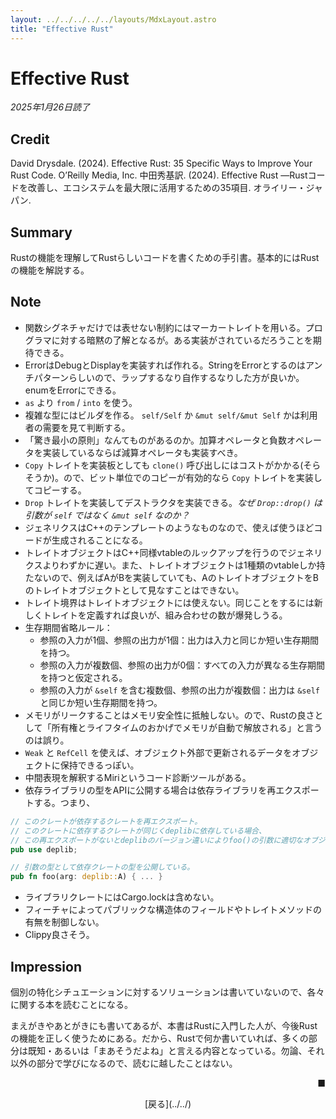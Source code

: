 ```yaml
---
layout: ../../../../../layouts/MdxLayout.astro
title: "Effective Rust"
---
```


# Effective Rust

_2025年1月26日読了_

## Credit

David Drysdale. (2024). Effective Rust: 35 Specific Ways to Improve Your Rust Code. O’Reilly Media, Inc. 中田秀基訳. (2024). Effective Rust ―Rustコードを改善し、エコシステムを最大限に活用するための35項目. オライリー・ジャパン.

## Summary

Rustの機能を理解してRustらしいコードを書くための手引書。基本的にはRustの機能を解説する。

## Note

- 関数シグネチャだけでは表せない制約にはマーカートレイトを用いる。プログラマに対する暗黙の了解となるが。ある実装がされているだろうことを期待できる。
- ErrorはDebugとDisplayを実装すれば作れる。StringをErrorとするのはアンチパターンらしいので、ラップするなり自作するなりした方が良いか。enumをErrorにできる。
- `as` より `from` / `into` を使う。
- 複雑な型にはビルダを作る。 `self/Self` か `&mut self/&mut Self` かは利用者の需要を見て判断する。
- 「驚き最小の原則」なんてものがあるのか。加算オペレータと負数オペレータを実装しているならば減算オペレータも実装すべき。
- `Copy` トレイトを実装板としても `clone()` 呼び出しにはコストがかかる(そらそうか)。ので、ビット単位でのコピーが有効的なら `Copy` トレイトを実装してコピーする。
- `Drop` トレイトを実装してデストラクタを実装できる。*なぜ `Drop::drop()` は引数が `self` ではなく `&mut self` なのか？*
- ジェネリクスはC++のテンプレートのようなものなので、使えば使うほどコードが生成されることになる。
- トレイトオブジェクトはC++同様vtableのルックアップを行うのでジェネリクスよりわずかに遅い。また、トレイトオブジェクトは1種類のvtableしか持たないので、例えばAがBを実装していても、AのトレイトオブジェクトをBのトレイトオブジェクトとして見なすことはできない。
- トレイト境界はトレイトオブジェクトには使えない。同じことをするには新しくトレイトを定義すれば良いが、組み合わせの数が爆発しうる。
- 生存期間省略ルール：
    - 参照の入力が1個、参照の出力が1個：出力は入力と同じか短い生存期間を持つ。
    - 参照の入力が複数個、参照の出力が0個：すべての入力が異なる生存期間を持つと仮定される。
    - 参照の入力が `&self` を含む複数個、参照の出力が複数個：出力は `&self` と同じか短い生存期間を持つ。
- メモリがリークすることはメモリ安全性に抵触しない。ので、Rustの良さとして「所有権とライフタイムのおかげでメモリが自動で解放される」と言うのは誤り。
- `Weak` と `RefCell` を使えば、オブジェクト外部で更新されるデータをオブジェクトに保持できるっぽい。
- 中間表現を解釈するMiriというコード診断ツールがある。
- 依存ライブラリの型をAPIに公開する場合は依存ライブラリを再エクスポートする。つまり、

```rust
// このクレートが依存するクレートを再エクスポート。
// このクレートに依存するクレートが同じくdeplibに依存している場合、
// この再エクスポートがないとdeplibのバージョン違いによりfoo()の引数に適切なオブジェクトを渡せない。
pub use deplib;

// 引数の型として依存クレートの型を公開している。
pub fn foo(arg: deplib::A) { ... }
```

- ライブラリクレートにはCargo.lockは含めない。
- フィーチャによってパブリックな構造体のフィールドやトレイトメソッドの有無を制御しない。
- Clippy良さそう。

## Impression

個別の特化シチュエーションに対するソリューションは書いていないので、各々に関する本を読むことになる。

まえがきやあとがきにも書いてあるが、本書はRustに入門した人が、今後Rustの機能を正しく使うためにある。だから、Rustで何か書いていれば、多くの部分は既知・あるいは「まあそうだよね」と言える内容となっている。勿論、それ以外の部分で学びになるので、読むに越したことはない。

<p style="text-align: right">■</p>

<div style="text-align: center">
    [戻る](../../)
</div>

